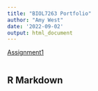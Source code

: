 ```yaml
---
title: "BIOL7263 Portfolio"
author: "Amy West"
date: '2022-09-02'
output: html_document
---
```

[Assignment1](assignments/Assignment_1.html)
```r

```

## R Markdown


